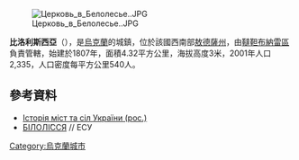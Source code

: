[[Image:Церковь_в_Белолесье..JPG|right]]

'''比洛利斯西亞'''（{{lang-uk|Білолісся}}），是[[烏克蘭|烏克蘭]]的城鎮，位於該國西南部[[敖德薩州|敖德薩州]]，由[[韃靼布納雷區|韃靼布納雷區]]負責管轄，始建於1807年，面積4.32平方公里，海拔高度3米，2001年人口2,335，人口密度每平方公里540人。

{{coord|45|53|53|N|29|41|50|E|scale:30000|display=title}}

==參考資料==
* [https://web.archive.org/web/20120613182644/http://www.igsu.org.ua/Odesskaja.obl/Tatarbunarskij.rajon/Belolesxe.html Історія міст та сіл України (рос.)]
* [http://esu.com.ua/search_articles.php?id=40831  БІЛОЛІ́ССЯ] {{Wayback|url=http://esu.com.ua/search_articles.php?id=40831 |date=20160506040940 }} // ЕСУ

{{Ukraine-geo-stub}}
[[Category:烏克蘭城市|Category:烏克蘭城市]]